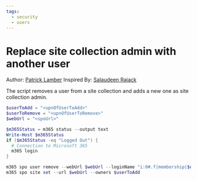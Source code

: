 ```yaml
---
tags:
  - security
  - users  
---
```



# Replace site collection admin with another user

Author: [Patrick Lamber](https://www.nubo.eu/Replace-Site-Collection-Admin-Using-CLI/)
Inspired By: [Salaudeen Rajack](https://www.sharepointdiary.com/2015/08/sharepoint-online-add-site-collection-administrator-using-powershell.html)

The script removes a user from a site collection and adds a new one as site collection admin.

<Tabs>
  <TabItem value="PowerShell">

  ```powershell
  $userToAdd = "<upnOfUserToAdd>"
  $userToRemove = "<upnOfUserToRemove>"
  $webUrl = "<spoUrl>"

  $m365Status = m365 status --output text
  Write-Host $m365Status
  if ($m365Status -eq "Logged Out") {
    # Connection to Microsoft 365
    m365 login
  }

  m365 spo user remove --webUrl $webUrl --loginName "i:0#.f|membership|$userToRemove" --confirm
  m365 spo site set --url $webUrl --owners $userToAdd
  ```

  </TabItem>
</Tabs>

